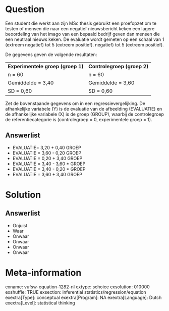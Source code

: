 Question
========
Een student die werkt aan zijn MSc thesis gebruikt een proefopzet om te testen of mensen die naar een negatief nieuwsbericht keken een lagere beoordeling van het imago van een bepaald bedrijf geven dan mensen die een neutraal nieuws keken. De evaluatie wordt gemeten op een schaal van 1 (extreem negatief) tot 5 (extreem positief). negatief) tot 5 (extreem positief).  
  
De gegevens geven de volgende resultaten:  

<table> <tbody> <tr class="odd"> <td><strong>Experimentele groep (groep 1)</strong></td> <td><strong>Controlegroep (groep 2)</strong></td> </tr> <tr class="even"> <td>n = 60</td> <td>n = 60</td> </tr> <tr class="odd"> <td>Gemiddelde = 3,40</td> <td>Gemiddelde = 3,60</td> </tr> <tr class="even"> <td>SD = 0,60</td> <td>SD = 0,60</td> </tr> </tbody> </table>

  
Zet de bovenstaande gegevens om in een regressievergelijking. De afhankelijke variabele (Y) is de evaluatie van de afbeelding (EVALUATIE) en de afhankelijke variabele (X) is de groep (GROUP), waarbij de controlegroep de referentiecategorie is (controlegroep = 0, experimentele groep = 1).

Answerlist
----------
* EVALUATIE= 3,20 + 0,40 GROEP
* EVALUATIE = 3,60 - 0,20 GROEP
* EVALUATIE = 0,20 + 3,40 GROEP
* EVALUATIE = 3,40 - 3,60 * GROEP
* EVALUATIE = 3,40 - 0,20 * GROEP
* EVALUATIE = 3,60 + 3,40 GROEP

Solution
========

Answerlist
----------
* Onjuist
* Waar
* Onwaar
* Onwaar
* Onwaar
* Onwaar

Meta-information
================
exname: vufsw-equation-1282-nl
extype: schoice
exsolution: 010000
exshuffle: TRUE
exsection: inferential statistics/regression/equation
exextra[Type]: conceptual
exextra[Program]: NA
exextra[Language]: Dutch
exextra[Level]: statistical thinking

